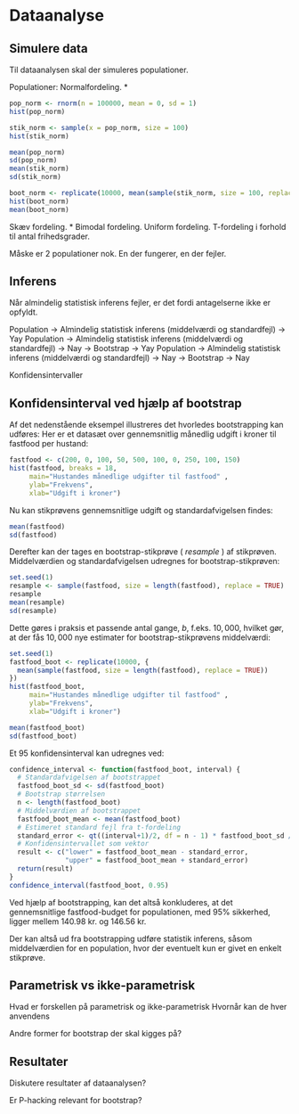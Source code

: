 # Dataanalyse

<!-- 1. Simulering af data (evt. ved hjælp af LCG og BM).  -->

<!-- 2. Eftervise, at hvis ens antagelser ikke er opfyldt, så får man de misvisende resultater, men man kan udnytte f.eks. bootstrap som vil give det rigtige resultat.  -->

<!-- 3. Sammenligning af parametrisk og ikke-parametrisk bootstrap.  -->

## Simulere data 

Til dataanalysen skal der simuleres populationer.

Populationer:
Normalfordeling. *

```r
pop_norm <- rnorm(n = 100000, mean = 0, sd = 1)
hist(pop_norm)
```

```r
stik_norm <- sample(x = pop_norm, size = 100)
hist(stik_norm)
```

```r
mean(pop_norm)
sd(pop_norm)
mean(stik_norm)
sd(stik_norm)
```

```r
boot_norm <- replicate(10000, mean(sample(stik_norm, size = 100, replace = TRUE)))
hist(boot_norm)
mean(boot_norm)
```






Skæv fordeling. *
Bimodal fordeling.
Uniform fordeling.
T-fordeling i forhold til antal frihedsgrader.

Måske er 2 populationer nok. En der fungerer, en der fejler.

## Inferens

Når almindelig statistisk inferens fejler, er det fordi antagelserne ikke er opfyldt. 

Population -> Almindelig statistisk inferens (middelværdi og standardfejl) -> Yay
Population -> Almindelig statistisk inferens (middelværdi og standardfejl) -> Nay -> Bootstrap -> Yay
Population -> Almindelig statistisk inferens (middelværdi og standardfejl) -> Nay -> Bootstrap -> Nay

Konfidensintervaller 

## Konfidensinterval ved hjælp af bootstrap

Af det nedenstående eksempel illustreres det hvorledes bootstrapping kan udføres:
Her er et datasæt over gennemsnitlig månedlig udgift i kroner til fastfood per hustand:

```r
fastfood <- c(200, 0, 100, 50, 500, 100, 0, 250, 100, 150)
hist(fastfood, breaks = 18,
     main="Hustandes månedlige udgifter til fastfood" ,
     ylab="Frekvens",
     xlab="Udgift i kroner")
```

Nu kan stikprøvens gennemsnitlige udgift og standardafvigelsen findes:

```r
mean(fastfood)
sd(fastfood)
```

Derefter kan der tages en bootstrap-stikprøve ( _resample_ ) af stikprøven. Middelværdien og standardafvigelsen udregnes for bootstrap-stikprøven:

```r
set.seed(1)
resample <- sample(fastfood, size = length(fastfood), replace = TRUE)
resample
mean(resample)
sd(resample)
```

Dette gøres i praksis et passende antal gange, $b$, f.eks. $10,000$, hvilket gør, at der fås $10,000$ nye estimater for bootstrap-stikprøvens middelværdi:

```r
set.seed(1)
fastfood_boot <- replicate(10000, {
  mean(sample(fastfood, size = length(fastfood), replace = TRUE))
})
hist(fastfood_boot,
     main="Hustandes månedlige udgifter til fastfood" ,
     ylab="Frekvens",
     xlab="Udgift i kroner")

mean(fastfood_boot)
sd(fastfood_boot)
```

Et $95%$ konfidensinterval kan udregnes ved:
```r
confidence_interval <- function(fastfood_boot, interval) {
  # Standardafvigelsen af bootstrappet
  fastfood_boot_sd <- sd(fastfood_boot)
  # Bootstrap størrelsen
  n <- length(fastfood_boot)
  # Middelværdien af bootstrappet
  fastfood_boot_mean <- mean(fastfood_boot)
  # Estimeret standard fejl fra t-fordeling
  standard_error <- qt((interval+1)/2, df = n - 1) * fastfood_boot_sd / sqrt(n)
  # Konfidensintervallet som vektor
  result <- c("lower" = fastfood_boot_mean - standard_error,
              "upper" = fastfood_boot_mean + standard_error)
  return(result)
}
confidence_interval(fastfood_boot, 0.95)
```

Ved hjælp af bootstrapping, kan det altså konkluderes, at det gennemsnitlige fastfood-budget for populationen, med $95\%$ sikkerhed, ligger mellem $140.98$ kr. og $146.56$ kr.

Der kan altså ud fra bootstrapping udføre statistik inferens, såsom middelværdien for en population, hvor der eventuelt kun er givet en enkelt stikprøve.



## Parametrisk vs ikke-parametrisk

Hvad er forskellen på parametrisk og ikke-parametrisk
Hvornår kan de hver anvendens

Andre former for bootstrap der skal kigges på?

## Resultater

Diskutere resultater af dataanalysen?

Er P-hacking relevant for bootstrap?
